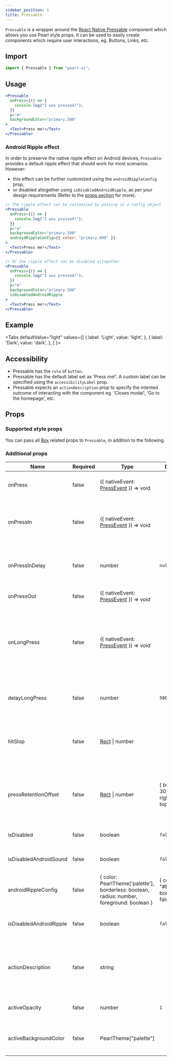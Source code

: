 ```yaml
---
sidebar_position: 1
title: Pressable
---
```


`Pressable` is a wrapper around the [React Native Pressable](https://reactnative.dev/docs/pressable) component which allows you use Pearl style props.
It can be used to easily create components which require user interactions, eg. Buttons, Links, etc.

## Import

```jsx
import { Pressable } from "pearl-ui";
```

## Usage

```jsx
<Pressable
  onPress={() => {
    console.log("I was pressed!");
  }}
  p="m"
  backgroundColor="primary.500"
>
  <Text>Press me!</Text>
</Pressable>
```

### Android Ripple effect

In order to preserve the native ripple effect on Android devices, `Pressable` provides a default ripple effect that should work for most scenarios. However:

- this effect can be further customized using the `androidRippleConfig` prop,
- or disabled altogether using `isDisabledAndroidRipple`, as per your design requirements (Refer to the [props section](#props) for more).

```jsx
// The ripple effect can be customized by passing in a config object
<Pressable
  onPress={() => {
    console.log("I was pressed!");
  }}
  p="m"
  backgroundColor="primary.500"
  androidRippleConfig={{ color: "primary.800" }}
>
  <Text>Press me!</Text>
</Pressable>

// Or the ripple effect can be disabled altogether
<Pressable
  onPress={() => {
    console.log("I was pressed!");
  }}
  p="m"
  backgroundColor="primary.500"
  isDisabledAndroidRipple
>
  <Text>Press me!</Text>
</Pressable>
```

## Example


<Tabs
  defaultValue="light"
  values={[
    { label: 'Light', value: 'light', },
    { label: 'Dark', value: 'dark', },
  ]
}>
<TabItem value="light">

<Snack snackId="@agrawal-rohit/pressable-light" />

</TabItem>

<TabItem value="dark">

<Snack snackId="@agrawal-rohit/pressable-dark" />

</TabItem>
</Tabs>

## Accessibility

- Pressable has the `role` of `button`.
- Pressable has the default label set as 'Press me!'. A custom label can be specified using the `accessibilityLabel` prop.
- Pressable expects an `actionDescription` prop to specify the intented outcome of interacting with the component eg. 'Closes modal', 'Go to the homepage', etc.

## Props

### Supported style props

You can pass all [Box](../layout/Box) related props to `Pressable`, in addition to the following.

### Additional props

| Name                    | Required | Type                                                                                              | Default                                      | Description                                                                                                                     |
| ----------------------- | -------- | ------------------------------------------------------------------------------------------------- | -------------------------------------------- | ------------------------------------------------------------------------------------------------------------------------------- |
| onPress                 | false    | <t>({ nativeEvent: [PressEvent](https://reactnative.dev/docs/pressevent) }) => void</t>           |                                              | Function to call when the component is pressed.                                                                                 |
| onPressIn               | false    | <t>({ nativeEvent: [PressEvent](https://reactnative.dev/docs/pressevent) }) => void</t>           |                                              | Called immediately when a touch is engaged, before `onPressOut` and `onPress`.                                                  |
| onPressInDelay          | false    | <t>number</t>                                                                                     | `null`                                       | Duration (in milliseconds) to wait after press down before calling onPressIn.                                                   |
| onPressOut              | false    | <t>({ nativeEvent: [PressEvent](https://reactnative.dev/docs/pressevent) }) => void</t>           |                                              | Called when a touch is released.                                                                                                |
| onLongPress             | false    | <t>({ nativeEvent: [PressEvent](https://reactnative.dev/docs/pressevent) }) => void</t>           |                                              | Called if the time after onPressIn lasts longer than 500 milliseconds. This time period can be customized with `delayLongPress` |
| delayLongPress          | false    | <t>number</t>                                                                                     | `500`                                        | Duration (in milliseconds) from onPressIn before onLongPress is called                                                          |
| hitSlop                 | false    | <t>[Rect](https://reactnative.dev/docs/rect) \| number</t>                                        |                                              | Sets additional distance outside of element in which a press can be detected.                                                   |
| pressRetentionOffset    | false    | <t>[Rect](https://reactnative.dev/docs/rect) \| number</t>                                        | { bottom: 30, left: 20, right: 20, top: 20 } | Additional distance outside of this view in which a touch is considered a press before onPressOut is triggered.                 |
| isDisabled              | false    | <t>boolean</t>                                                                                    | `false`                                      | Whether the press behavior is disabled.                                                                                         |
| isDisabledAndroidSound  | false    | <t>boolean</t>                                                                                    | `false`                                      | If true, doesn't play Android system sound on press.                                                                            |
| androidRippleConfig     | false    | <t>{ color: PearlTheme['palette'], borderless: boolean, radius: number, foreground: boolean }</t> | { color: "#E4E9F2", borderless: false }      | Ripple effect configuration for the android_ripple property.                                                                    |
| isDisabledAndroidRipple | false    | <t>boolean</t>                                                                                    | `false`                                      | Enables the Android ripple effect and configures its properties.                                                                |
| actionDescription       | false    | <t>string</t>                                                                                     |                                              | A short description of the action that occurs when this element is interacted with (Used for accessibility).                    |
| activeOpacity           | false    | <t>number</t>                                                                                     | `1`                                          | The opacity of the element when it is pressed.                                                                                  |
| activeBackgroundColor   | false    | <t>PearlTheme["palette"]</t>                                                                      |                                              | The background color of the element when it is pressed.                                                                         |
